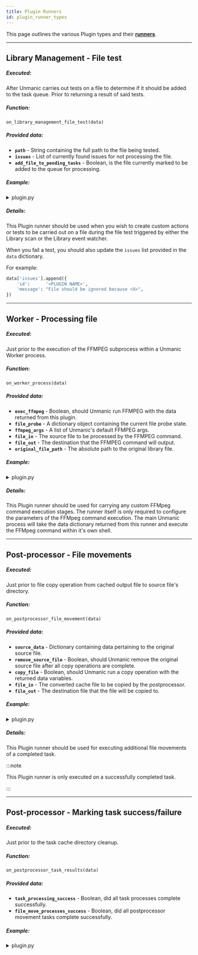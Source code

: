 ```yaml
---
title: Plugin Runners
id: plugin_runner_types
---
```



This page outlines the various Plugin types and their 
[**runners**](/docs/plugins/writing_plugins/introduction#runners).


<TOCInline toc={toc} />

---


## Library Management - File test

##### Executed:
After Unmanic carries out tests on a file to determine if it should be added to the task queue. Prior to returning a result of said tests.

##### Function:
`on_library_management_file_test(data)`

##### Provided data:
  - **`path`** - String containing the full path to the file being tested.
  - **`issues`** - List of currently found issues for not processing the file.
  - **`add_file_to_pending_tasks`** - Boolean, is the file currently marked to be added to the queue for processing.

##### Example:

<details>
<summary>plugin.py</summary>

For an up-to-date example, see the [Example Plugins Repo](https://github.com/Unmanic/unmanic-plugins/blob/examples/source/custom_ffmpeg_process/plugin.py)

```python
import os


def on_library_management_file_test(data):
    """
    Runner function - enables additional actions during the library management file tests.
    The 'data' object argument includes:
        path                            - String containing the full path to the file being tested.
        issues                          - List of currently found issues for not processing the file.
        add_file_to_pending_tasks       - Boolean, is the file currently marked to be added to the queue for processing.
    :param data:
    :return:
    """

    # Get the file extension
    file_extension = os.path.splitext(data.get('path'))[-1][1:]

    # Ensure the file's extension is lowercase
    file_extension = file_extension.lower()

    # If this is flash video file, add it to pending tasks
    if file_extension.lower() in ['flv']:
        data['add_file_to_pending_tasks'] = True

    return data
```
</details>


##### Details:

This Plugin runner should be used when you wish to create custom actions or tests to be carried
out on a file during the file test triggered by either the Library scan or the Library event watcher.

When you fail a test, you should also update the `issues` list provided in the `data` dictionary.

For example:
```python
data['issues'].append({
    'id':      '<PLUGIN NAME>',
    'message': "File should be ignored because <X>",
})
```

---


## Worker - Processing file

##### Executed:
Just prior to the execution of the FFMPEG subprocess within a Unmanic Worker process.

##### Function:
`on_worker_process(data)`

##### Provided data:
  - **`exec_ffmpeg`** - Boolean, should Unmanic run FFMPEG with the data returned from this plugin.
  - **`file_probe`** - A dictionary object containing the current file probe state.
  - **`ffmpeg_args`** - A list of Unmanic's default FFMPEG args.
  - **`file_in`** - The source file to be processed by the FFMPEG command.
  - **`file_out`** - The destination that the FFMPEG command will output.
  - **`original_file_path`** - The absolute path to the original library file.

##### Example:

<details>
<summary>plugin.py</summary>

For an up-to-date example, see the [Example Plugins Repo](https://github.com/Unmanic/unmanic-plugins/blob/examples/source/custom_ffmpeg_process/plugin.py)

```python
from unmanic.libs.unplugins.settings import PluginSettings
from unmanic.libs.system import System


class Settings(PluginSettings):
    """
    An object to hold a dictionary of settings accessible to the Plugin
    class and able to be configured by users from within the Unmanic WebUI.

    This class has a number of methods available to it for accessing these settings:

        > get_setting(<key>)            - Fetch a single setting value. Or leave the 
                                        key argument empty and return the full dictionary.
        > set_setting(<key>, <value>)   - Set a singe setting value.
                                        Used by the Unmanic WebUI to save user settings.
                                        Settings are stored on disk in order to be persistent.

    """
    settings = {
        "Execute FFMPEG": True,
        "Insert string into cache file name": "custom-string"
    }


def on_worker_process(data):
    """
    Runner function - carries out additional processing during the worker stages of a task.

    The 'data' object argument includes:
        exec_ffmpeg             - Boolean, should Unmanic run FFMPEG with the data returned from this plugin.
        file_probe              - A dictionary object containing the current file probe state.
        ffmpeg_args             - A list of Unmanic's default FFMPEG args.
        file_in                 - The source file to be processed by the FFMPEG command.
        file_out                - The destination that the FFMPEG command will output.
        original_file_path      - The absolute path to the original library file.

    :param data:
    :return:
    """
    settings = Settings()
    system = System()
    system_info = system.info()

    custom_string = settings.get_setting('Insert string into cache file name')
    if custom_string:
        tmp_file_out = os.path.splitext(data['file_out'])
        data['file_out'] = "{}-{}-{}{}".format(tmp_file_out[0], custom_string, tmp_file_out[1])

    if not settings.get_setting('Execute FFMPEG'):
        data['exec_ffmpeg'] = False

        

    return data
```
</details>


##### Details:

This Plugin runner should be used for carrying any custom FFMpeg command execution stages. 
The runner itself is only required to configure the parameters of the FFMpeg command execution.
The main Unmanic process will take the data dictionary returned from this runner and execute
the FFMpeg command within it's own shell.

---


## Post-processor - File movements

##### Executed:
Just prior to file copy operation from cached output file to source file's directory.

##### Function:
`on_postprocessor_file_movement(data)`

##### Provided data:
  - **`source_data`** - Dictionary containing data pertaining to the original source file.
  - **`remove_source_file`** - Boolean, should Unmanic remove the original source file after all copy operations are complete.
  - **`copy_file`** - Boolean, should Unmanic run a copy operation with the returned data variables.
  - **`file_in`** - The converted cache file to be copied by the postprocessor.
  - **`file_out`** - The destination file that the file will be copied to.

##### Example:

<details>
<summary>plugin.py</summary>

For an up-to-date example, see the [Example Plugins Repo](https://github.com/Unmanic/unmanic-plugins/blob/examples/source/example_postprocessor_file_movement/plugin.py)

```python
def on_postprocessor_file_movement(data):
    """
    Runner function - configures additional postprocessor file movements during the postprocessor stage of a task.

    The 'data' object argument includes:
        source_data             - Dictionary containing data pertaining to the original source file.
        remove_source_file      - Boolean, should Unmanic remove the original source file after all copy operations are complete.
        copy_file               - Boolean, should Unmanic run a copy operation with the returned data variables.
        file_in                 - The converted cache file to be copied by the postprocessor.
        file_out                - The destination file that the file will be copied to.

    :param data:
    :return:
    """

    return data
```
</details>


##### Details:

This Plugin runner should be used for executing additional file movements of a completed task.

:::note

This Plugin runner is only executed on a successfully completed task.

:::

---


## Post-processor - Marking task success/failure

##### Executed:
Just prior to the task cache directory cleanup.

##### Function:
`on_postprocessor_task_results(data)`

##### Provided data:
  - **`task_processing_success`** - Boolean, did all task processes complete successfully.
  - **`file_move_processes_success`** - Boolean, did all postprocessor movement tasks complete successfully.

##### Example:

<details>
<summary>plugin.py</summary>

For an up-to-date example, see the [Example Plugins Repo](https://github.com/Unmanic/unmanic-plugins/blob/examples/source/example_postprocessor_task_results/plugin.py)

```python
def on_postprocessor_task_results(data):
    """
    Runner function - provides a means for additional postprocessor functions based on the task success.

    The 'data' object argument includes:
        task_processing_success         - Boolean, did all task processes complete successfully.
        file_move_processes_success     - Boolean, did all postprocessor movement tasks complete successfully.

    :param data:
    :return:
    """
    return data
```
</details>
